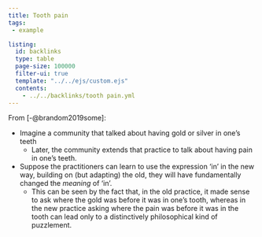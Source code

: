 ```yaml
---
title: Tooth pain
tags: 
 - example

listing:
  id: backlinks
  type: table
  page-size: 100000
  filter-ui: true
  template: "../../ejs/custom.ejs"
  contents:
    - ../../backlinks/tooth pain.yml
---
```


From [-@brandom2019some]:

- Imagine a community that talked about having gold or silver in one's teeth
   - Later, the community extends that practice to talk about having pain in 
     one's teeth.
- Suppose the practitioners can learn to use the 
  expression 'in' in the new way, building on (but adapting) the old, they will 
  have fundamentally changed the *meaning* of 'in'.
    - This can be seen by the fact that, in the old practice, it made sense to 
      ask where the gold was before it was in one's tooth, whereas in the new 
      practice asking where the pain was before it was in the tooth can lead 
      only to a distinctively philosophical kind of puzzlement.